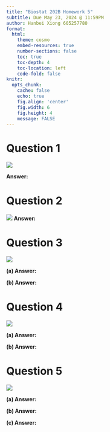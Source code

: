 ```yaml
---
title: "Biostat 202B Homework 5"
subtitle: Due May 23, 2024 @ 11:59PM
author: Hanbei Xiong 605257780
format:
  html:
    theme: cosmo
    embed-resources: true
    number-sections: false
    toc: true
    toc-depth: 4
    toc-location: left
    code-fold: false
knitr:
  opts_chunk: 
    cache: false    
    echo: true
    fig.align: 'center'
    fig.width: 6
    fig.height: 4
    message: FALSE
---
```


# Question 1

![](images/WeChatf2018f305e409ae93206e9350fe85aaf.png)

**Answer:**


# Question 2

![](images/WeChat740c4ec38f20bd35ab9a009fba0bcc07.png)
**Answer:**


# Question 3

![](images/WeChatb185e424f704b4e63c468a354de3a3a4.png)

**(a) Answer:**

**(b) Answer:**

# Question 4

![](images/WeChate1450646a4be8affad719f9e6a45b51a.png)


**(a) Answer:**

**(b) Answer:**

# Question 5

![](images/WeChatd7cb6f827df0c95a19c57ffac31febdf.png)

**(a) Answer:**

**(b) Answer:**

**(c) Answer:**
